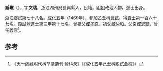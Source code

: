 '''臧瓊'''（{{bd|1434年||？}}），字'''文瑞'''，浙江湖州府長興縣人，民籍。[[明朝|明朝]]政治人物。進士出身。

浙江鄉試第七十八名。[[成化|成化]]五年（1469年），參加乙丑科[[會試|會試]]，得[[貢士|貢士]]第一百六十七名。[[殿試|殿試]]登[[進士|進士]]第三甲第十七名。曾祖父[[臧子原|臧子原]]。祖父[[臧仲和|臧仲和]]。父亲[[臧思聰|臧思聰]]，曾任義官<ref>《天一阁藏明代科举录选刊·登科录》（《成化五年己丑科殿試金榜》）</ref>。

==参考==
{{reflist}}
{{明朝人物小作品}}
{{成化五年己丑科殿試金榜}}